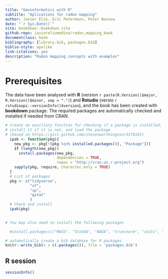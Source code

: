 ```yaml
--- 
title: "Geoinformatics with R"
subtitle: "Aplications for radon mapping"
author: Javier Elío, Eric Petermann, Peter Bossew
date: "`r Sys.Date()`"
site: bookdown::bookdown_site
github-repo: javiereliomedina/radon_mapping_book
documentclass: book
bibliography: [library.bib, packages.bib]
biblio-style: apalike
link-citations: yes
description: "Radon mapping concepts with examples"
---
```


# Prerequisites {-}

The data have been analysed with **R** (version `r paste(R.Version()$major, R.Version()$minor, sep = ".")`) and **Rstudio** (versio `r rstudioapi::versionInfo()$version`), and the book has been created with **bookdown** package. The required packages are automatically checked and installed if needed from CRAN.

```r

# Create an auxiliary function for checking if a package is installed,
# install it if it is not, and load the package
# (based on https://gist.github.com/stevenworthington/3178163) 
  ipak <- function(pkg){
    new_pkg <- pkg[!(pkg %in% installed.packages()[, "Package"])]
    if (length(new_pkg)) 
      install.packages(new_pkg,
                       dependencies = TRUE,
                       repos = "http://cran.us.r-project.org")
    sapply(pkg, require, character.only = TRUE)
  }
  # List of packages 
  pkg <- c("tidyverse",
           "sf", 
           "sp",
           "gstat"
           )
  # Check and install
  ipak(pkg)
  
```

```r

# You may also need to install the following packages

  #install.packages(c("MASS", "StatDA", "NADA", "truncnorm", "units", "leaflet", "ggspatial", "gridExtra", "rgdal"))

```

```r

# automatically create a bib database for R packages
knitr::write_bib(x = c(.packages()), file = 'packages.bib')

```

## R session {-}

```r
sessionInfo()
```
